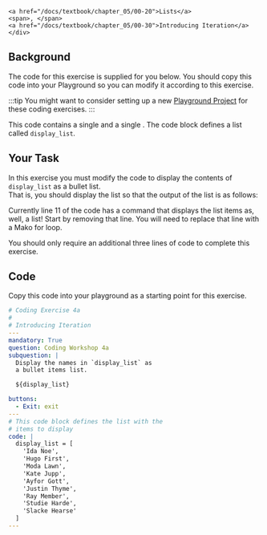 
    <a href="/docs/textbook/chapter_05/00-20">Lists</a>
    <span>, </span>
    <a href="/docs/textbook/chapter_05/00-30">Introducing Iteration</a>
    </div>

## Background
The code for this exercise is supplied for you below.  You should copy this code into your Playground
so you can modify it according to this exercise.

:::tip
You might want to consider setting up a new
[Playground Project](/docs/textbook/chapter_01/00-30#1-navbar-and-playground-menu)
for these coding exercises.
:::

This code contains a single <DisplayGlossaryItem item='mandatoryquestionblock' /> and a single
<DisplayGlossaryItem item='codeblock' />.  The code block defines a list called `display_list`.

## Your Task
In this exercise you must modify the code to display the contents of `display_list` as a bullet list.  
That is, you should display the list so that the output of the list is as follows:

<DisplayImage imageURL='/img/coding_exercises/cw4a-1.png' size="70%" />

Currently line 11 of the code has a <DisplayGlossaryItem item='mako' upper /> command that
displays the list items as, well, a list!  Start by removing that line.  You will need to
replace that line with a Mako for loop.

You should only require an additional three lines of code to complete this exercise.

## Code
Copy this code into your playground as a starting point for this exercise.

```yml showLineNumbers
# Coding Exercise 4a
#
# Introducing Iteration
---
mandatory: True
question: Coding Workshop 4a
subquestion: |
  Display the names in `display_list` as
  a bullet items list.

  ${display_list}

buttons:
  - Exit: exit
---
# This code block defines the list with the 
# items to display
code: |
  display_list = [
    'Ida Noe',
    'Hugo First',
    'Moda Lawn',
    'Kate Jupp',
    'Ayfor Gott',
    'Justin Thyme',
    'Ray Member',
    'Studie Harde',
    'Slacke Hearse'
  ]
---
```
